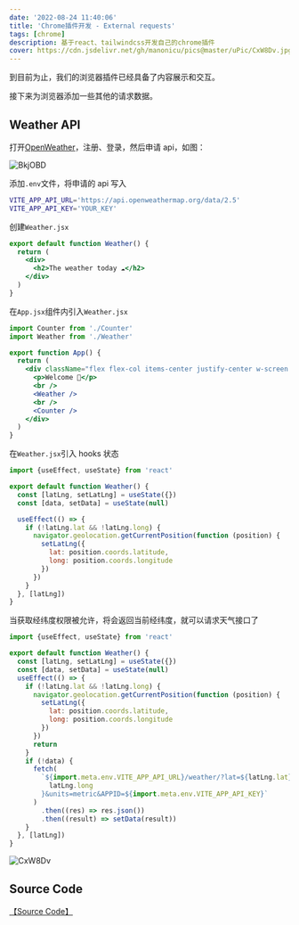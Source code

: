 ```yaml
---
date: '2022-08-24 11:40:06'
title: 'Chrome插件开发 - External requests'
tags: [chrome]
description: 基于react、tailwindcss开发自己的chrome插件
cover: https://cdn.jsdelivr.net/gh/manonicu/pics@master/uPic/CxW8Dv.jpg
---
```


到目前为止，我们的浏览器插件已经具备了内容展示和交互。

接下来为浏览器添加一些其他的请求数据。

## Weather API

打开[OpenWeather](https://openweathermap.org/)，注册、登录，然后申请 api，如图：

![BkjOBD](https://cdn.jsdelivr.net/gh/manonicu/pics@master/uPic/BkjOBD.jpg)

添加`.env`文件，将申请的 api 写入

```bash
VITE_APP_API_URL='https://api.openweathermap.org/data/2.5'
VITE_APP_API_KEY='YOUR_KEY'
```

创建`Weather.jsx`

```jsx
export default function Weather() {
  return (
    <div>
      <h2>The weather today ☁️</h2>
    </div>
  )
}
```

在`App.jsx`组件内引入`Weather.jsx`

```jsx
import Counter from './Counter'
import Weather from './Weather'

export function App() {
  return (
    <div className="flex flex-col items-center justify-center w-screen h-screen bg-indigo-400 text-6xl font-bold text-white">
      <p>Welcome 👋</p>
      <br />
      <Weather />
      <br />
      <Counter />
    </div>
  )
}
```

在`Weather.jsx`引入 hooks 状态

```jsx
import {useEffect, useState} from 'react'

export default function Weather() {
  const [latLng, setLatLng] = useState({})
  const [data, setData] = useState(null)

  useEffect(() => {
    if (!latLng.lat && !latLng.long) {
      navigator.geolocation.getCurrentPosition(function (position) {
        setLatLng({
          lat: position.coords.latitude,
          long: position.coords.longitude
        })
      })
    }
  }, [latLng])
}
```

当获取经纬度权限被允许，将会返回当前经纬度，就可以请求天气接口了

```jsx
import {useEffect, useState} from 'react'

export default function Weather() {
  const [latLng, setLatLng] = useState({})
  const [data, setData] = useState(null)
  useEffect(() => {
    if (!latLng.lat && !latLng.long) {
      navigator.geolocation.getCurrentPosition(function (position) {
        setLatLng({
          lat: position.coords.latitude,
          long: position.coords.longitude
        })
      })
      return
    }
    if (!data) {
      fetch(
        `${import.meta.env.VITE_APP_API_URL}/weather/?lat=${latLng.lat}&lon=${
          latLng.long
        }&units=metric&APPID=${import.meta.env.VITE_APP_API_KEY}`
      )
        .then((res) => res.json())
        .then((result) => setData(result))
    }
  }, [latLng])
}
```

![CxW8Dv](https://cdn.jsdelivr.net/gh/manonicu/pics@master/uPic/CxW8Dv.jpg)

## Source Code

[【Source Code】](https://github.com/rebelchris/popup-extension)
